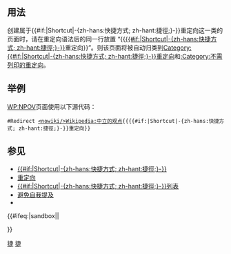 <includeonly><!-- 在這裡加入模板的保護標識 --></includeonly><noinclude>{{template doc page viewed directly}}</noinclude>
<!-- 在本行下編輯模板說明 -->
== 用法 ==
创建属于{{#if:{{{Convert|}}}|Shortcut|-{zh-hans:快捷方式; zh-hant:捷徑;}-}}重定向这一类的页面时，请在重定向语法后的同一行放置 “{{[[T:捷徑重定向|{{#if:{{{Convert|}}}|Shortcut|-{zh-hans:快捷方式; zh-hant:捷徑;}-}}]]重定向}}”。则该页面将被自动归类到[[:Category:捷徑重定向|Category:{{#if:{{{Convert|}}}|Shortcut|-{zh-hans:快捷方式; zh-hant:捷徑;}-}}重定向]]和[[:Category:不需列印的重定向]]。
== 举例 ==
[[WP:NPOV]]页面使用以下源代码：
; <code>#Redirect [[<nowiki/>Wikipedia:中立的观点]]{{<nowiki/>{{#if:{{{Convert|}}}|Shortcut|-{zh-hans:快捷方式; zh-hant:捷徑;}-}}重定向}}</code>

== 参见 ==
* [[Wikipedia:捷徑|{{#if:{{{Convert|}}}|Shortcut|-{zh-hans:快捷方式; zh-hant:捷徑;}-}}]]
* [[Wikipedia:重定向|重定向]]
* [[Wikipedia:捷徑列表|{{#if:{{{Convert|}}}|Shortcut|-{zh-hans:快捷方式; zh-hant:捷徑;}-}}列表]]
* [[Wikipedia:避免自我提及|避免自我提及]]
* {{tl|短名重定向}}

{{R template index}}

<includeonly>{{#ifeq:{{SUBPAGENAME}}|sandbox||
<!-- Categories go below this line, please; interwikis go to Wikidata, thank you! -->
[[Category:重定向模板|捷]]
[[Category:不需列印的重定向|捷]]

}}</includeonly>